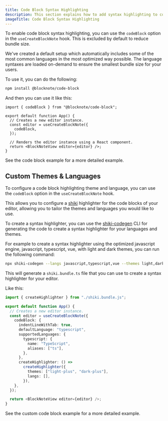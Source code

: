 ```yaml
---
title: Code Block Syntax Highlighting
description: This section explains how to add syntax highlighting to code blocks.
imageTitle: Code Block Syntax Highlighting
---
```


To enable code block syntax highlighting, you can use the `codeBlock` option in the `useCreateBlockNote` hook. This is excluded by default to reduce bundle size.

We've created a default setup which automatically includes some of the most common languages in the most optimized way possible. The language syntaxes are loaded on-demand to ensure the smallest bundle size for your users.

To use it, you can do the following:

```sh
npm install @blocknote/code-block
```

And then you can use it like this:

```tsx
import { codeBlock } from "@blocknote/code-block";

export default function App() {
  // Creates a new editor instance.
  const editor = useCreateBlockNote({
    codeBlock,
  });

  // Renders the editor instance using a React component.
  return <BlockNoteView editor={editor} />;
}
```

See the code block example for a more detailed example.

<Example name="theming/code-block" />

## Custom Themes & Languages

To configure a code block highlighting theme and language, you can use the `codeBlock` option in the `useCreateBlockNote` hook.

This allows you to configure a [shiki](https://shiki.style) highlighter for the code blocks of your editor, allowing you to tailor the themes and languages you would like to use.

To create a syntax highlighter, you can use the [shiki-codegen](https://shiki.style/packages/codegen) CLI for generating the code to create a syntax highlighter for your languages and themes.

For example to create a syntax highlighter using the optimized javascript engine, javascript, typescript, vue, with light and dark themes, you can run the following command:

```bash
npx shiki-codegen --langs javascript,typescript,vue --themes light,dark --engine javascript --precompiled ./shiki.bundle.ts
```

This will generate a `shiki.bundle.ts` file that you can use to create a syntax highlighter for your editor.

Like this:

```ts
import { createHighlighter } from "./shiki.bundle.js";

export default function App() {
  // Creates a new editor instance.
  const editor = useCreateBlockNote({
    codeBlock: {
      indentLineWithTab: true,
      defaultLanguage: "typescript",
      supportedLanguages: {
        typescript: {
          name: "TypeScript",
          aliases: ["ts"],
        },
      },
      createHighlighter: () =>
        createHighlighter({
          themes: ["light-plus", "dark-plus"],
          langs: [],
        }),
    },
  });

  return <BlockNoteView editor={editor} />;
}
```

See the custom code block example for a more detailed example.

<Example name="theming/custom-code-block" />

